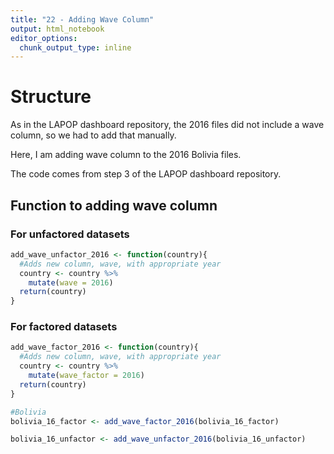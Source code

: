```yaml
---
title: "22 - Adding Wave Column"
output: html_notebook
editor_options: 
  chunk_output_type: inline
---
```


# Structure
As in the LAPOP dashboard repository, the 2016 files did not include a wave column, so we had to add that manually.

Here, I am adding wave column to the 2016 Bolivia files.

The code comes from step 3 of the LAPOP dashboard repository.

## Function to adding wave column
### For unfactored datasets
```r
add_wave_unfactor_2016 <- function(country){
  #Adds new column, wave, with appropriate year
  country <- country %>%
    mutate(wave = 2016)
  return(country)
}
```

### For factored datasets
```r
add_wave_factor_2016 <- function(country){
  #Adds new column, wave, with appropriate year
  country <- country %>%
    mutate(wave_factor = 2016)
  return(country)
}
```

```r
#Bolivia
bolivia_16_factor <- add_wave_factor_2016(bolivia_16_factor)

bolivia_16_unfactor <- add_wave_unfactor_2016(bolivia_16_unfactor)
```


